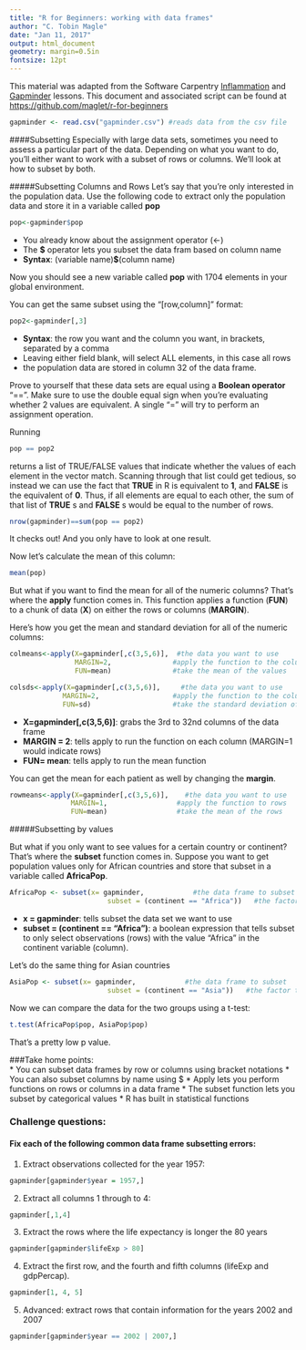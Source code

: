 ```yaml
---
title: "R for Beginners: working with data frames"
author: "C. Tobin Magle"
date: "Jan 11, 2017"
output: html_document
geometry: margin=0.5in
fontsize: 12pt
---
```

This material was adapted from the Software Carpentry [Inflammation](http://swcarpentry.github.io/r-novice-inflammation/01-starting-with-data.html) and [Gapminder]("https://raw.githubusercontent.com/swcarpentry/r-novice-gapminder/gh-pages/_episodes_rmd/data/gapminder-FiveYearData.csv") lessons. This document and associated script can be found at
[https://github.com/maglet/r-for-beginners](https://github.com/maglet/r-for-beginners)

```r
gapminder <- read.csv("gapminder.csv") #reads data from the csv file
```

####Subsetting
Especially with large data sets, sometimes you need to assess a particular part 
of the data. Depending on what you want to do, you'll either want to work with 
a subset of rows or columns. We'll look at how to subset by both. 

#####Subsetting Columns and Rows
Let's say that you're only interested in the population data. Use the 
following code to extract only the population data and store it in a variable called
__pop__

```r
pop<-gapminder$pop
```

* You already know about the assignment operator (<-)
* The __$__ operator lets you subset the data fram based on column name
* __Syntax__: (variable name)__$__(column name)

Now you should see a new variable called __pop__  with 1704 
elements in your global environment. 

You can get the same subset using the "[row,column]" format:
```r
pop2<-gapminder[,3]
```

* __Syntax__: the row you want and the column you want, in brackets, separated 
by a comma
* Leaving either field blank, will select ALL elements, in this case all rows
* the population data are stored in column 32 of the data frame.

Prove to yourself that these data sets are equal using a __Boolean operator__ 
"==". Make sure to use the double equal sign when you're evaluating whether 
2 values are equivalent. A single "=" will try to perform an assignment operation.

Running

```r
pop == pop2
```

returns a list of TRUE/FALSE values that indicate whether the values of each element in the vector match. Scanning through that list could get tedious,
so instead we can use the fact that __TRUE__ in R is equivalent to __1__, and 
__FALSE__ is the equivalent of __0__. Thus, if all elements are equal to each other,
the sum of that list of __TRUE__ s and __FALSE__ s would be equal to the number of 
rows.

```r
nrow(gapminder)==sum(pop == pop2)
```

It checks out! And you only have to look at one result.

Now let's calculate the mean of this column:

```r
mean(pop)
```

But what if you want to find the mean for all of the numeric columns? That's where the 
__apply__ function comes in. This function applies a function (__FUN__) to a 
chunk of data (__X__) on either the rows or columns (__MARGIN__).

Here's how you get the mean and standard deviation for all of the numeric columns:
```r
colmeans<-apply(X=gapminder[,c(3,5,6)],  #the data you want to use
                MARGIN=2,               #apply the function to the columns
                FUN=mean)               #take the mean of the values

colsds<-apply(X=gapminder[,c(3,5,6)],     #the data you want to use
             MARGIN=2,                  #apply the function to the colummns
             FUN=sd)                    #take the standard deviation of the columns
```

* __X=gapminder[,c(3,5,6)]__: grabs the 3rd to 32nd columns of the data frame
* __MARGIN = 2__: tells apply to run the function on each column (MARGIN=1 would
indicate rows)
* __FUN= mean__: tells apply to run the mean function 

You can get the mean for each patient as well by changing the __margin__.

```r
rowmeans<-apply(X=gapminder[,c(3,5,6)],    #the data you want to use
               MARGIN=1,                 #apply the function to rows
               FUN=mean)                 #take the mean of the rows
```

#####Subsetting by values

But what if you only want to see values for a certain country or continent? That's
where the __subset__ function comes in. Suppose you want to get population 
values only for African countries and store that subset in a variable called 
__AfricaPop__.

```r
AfricaPop <- subset(x= gapminder,            #the data frame to subset
                        subset = (continent == "Africa"))   #the factor to subset on
```

* __x = gapminder__: tells subset the data set we want to use
* __subset = (continent == "Africa")__: a boolean expression that tells subset to only 
select observations (rows) with the value "Africa" in the continent variable (column).

Let's do the same thing for Asian countries
```r
AsiaPop <- subset(x= gapminder,            #the data frame to subset
                        subset = (continent == "Asia"))   #the factor to subset on
```

Now we can compare the data for the two groups using a t-test:

```r
t.test(AfricaPop$pop, AsiaPop$pop)
```

That's a pretty low p value. 

###Take home points:  
* You can subset data frames by row or columns using bracket notations
* You can also subset columns by name using <data frame>$<variable name>
* Apply lets you perform functions on rows or columns in a data frame
* The subset function lets you subset by categorical values
* R has built in statistical functions

### Challenge questions: 

#### Fix each of the following common data frame subsetting errors:

1. Extract observations collected for the year 1957: 
```r
gapminder[gapminder$year = 1957,]  
```
2. Extract all columns 1 through to 4: 
```r
gapminder[,1,4]  
```
3. Extract the rows where the life expectancy is longer the 80 years
```r
gapminder[gapminder$lifeExp > 80]  
```
4. Extract the first row, and the fourth and fifth columns (lifeExp and gdpPercap).
```r
gapminder[1, 4, 5]  
```
5. Advanced: extract rows that contain information for the years 2002 and 2007
```r
gapminder[gapminder$year == 2002 | 2007,]   
```